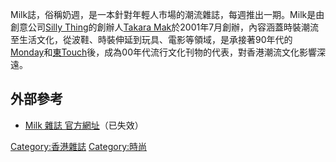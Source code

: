 Milk誌，俗稱奶週，是一本針對年輕人市場的潮流雜誌，每週推出一期。Milk是由創意公司[[Silly_Thing|Silly Thing]]的創辦人[[麥浚翹|Takara Mak]]於2001年7月創辦，內容涵蓋時裝潮流至生活文化，從波鞋、時裝伸延到玩具、電影等領域，是承接著90年代的[[新Monday|Monday]]和[[東Touch|東Touch]]後，成為00年代流行文化刊物的代表，對香港潮流文化影響深遠。

== 外部參考 ==
* {{zh-hk}}[https://web.archive.org/web/20090217224350/http://www.milk.com.hk/magazine/ Milk 雜誌 官方網址]（已失效）

[[Category:香港雜誌|Category:香港雜誌]]
[[Category:時尚|Category:時尚]]